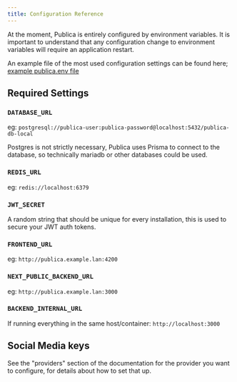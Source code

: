 ```yaml
---
title: Configuration Reference
---
```


At the moment, Publica is entirely configured by environment variables. It is 
important to understand that any configuration change to environment variables
will require an application restart.

An example file of the most used configuration settings can be found here; [example publica.env file](https://raw.githubusercontent.com/Padilla-core/publica-app/main/.env.example)

## Required Settings

### `DATABASE_URL`

eg: `postgresql://publica-user:publica-password@localhost:5432/publica-db-local`

Postgres is not strictly necessary, Publica uses Prisma to connect to the database, so technically mariadb or other databases could be used.

### `REDIS_URL`

eg: `redis://localhost:6379`

### `JWT_SECRET`

A random string that should be unique for every installation, this is used to secure your JWT auth tokens.

### `FRONTEND_URL`

eg: `http://publica.example.lan:4200`

### `NEXT_PUBLIC_BACKEND_URL`

eg: `http://publica.example.lan:3000`

### `BACKEND_INTERNAL_URL`

If running everything in the same host/container: `http://localhost:3000`

## Social Media keys

See the "providers" section of the documentation for the provider you want to configure,
for details about how to set that up.
